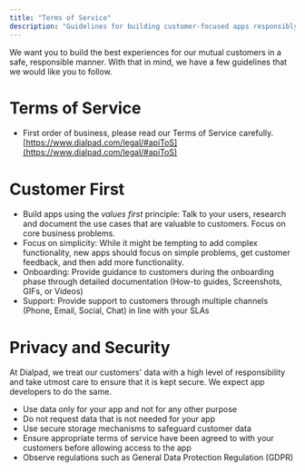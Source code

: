 ```yaml
---
title: "Terms of Service"
description: "Guidelines for building customer-focused apps responsibly"
---
```

We want you to build the best experiences for our mutual customers in a safe, responsible manner. With that in mind, we have a few guidelines that we would like you to follow.

# Terms of Service

*   First order of business, please read our Terms of Service carefully.  
    [https://www.dialpad.com/legal/#apiToS](https://www.dialpad.com/legal/#apiToS)
    

# Customer First

*   Build apps using the _values first_ principle: Talk to your users, research and document the use cases that are valuable to customers. Focus on core business problems.
*   Focus on simplicity: While it might be tempting to add complex functionality, new apps should focus on simple problems, get customer feedback, and then add more functionality.
*   Onboarding: Provide guidance to customers during the onboarding phase through detailed documentation (How-to guides, Screenshots, GIFs, or Videos)
*   Support: Provide support to customers through multiple channels (Phone, Email, Social, Chat) in line with your SLAs

# Privacy and Security

At Dialpad, we treat our customers' data with a high level of responsibility and take utmost care to ensure that it is kept secure. We expect app developers to do the same.

*   Use data only for your app and not for any other purpose
*   Do not request data that is not needed for your app
*   Use secure storage mechanisms to safeguard customer data
*   Ensure appropriate terms of service have been agreed to with your customers before allowing access to the app
*   Observe regulations such as General Data Protection Regulation (GDPR)